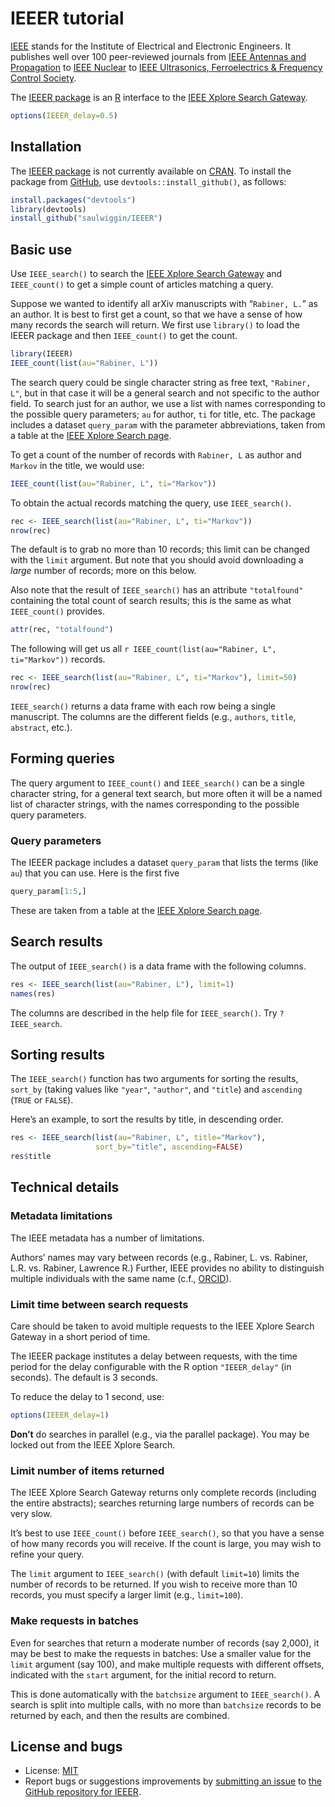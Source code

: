 <!--
%\VignetteEngine{knitr::knitr}
%\VignetteIndexEntry{IEEER tutorial}
-->

# IEEER tutorial

[IEEE](http://www.ieee.org/index.html) stands for the Institute of
Electrical and Electronic Engineers. It publishes well over 100
peer-reviewed journals from
[IEEE Antennas and Propagation](http://ieeexplore.ieee.org/xpl/RecentIssue.jsp?punumber=8)
to
[IEEE Nuclear](http://ieeexplore.ieee.org/xpl/RecentIssue.jsp?punumber=23)
to
[IEEE Ultrasonics, Ferroelectrics & Frequency Control Society](http://www.ieee-uffc.org/).

The [IEEER package](https://github.com/saulwiggin/IEEER) is an
[R](http://www.r-project.org) interface to the
[IEEE Xplore Search Gateway](http://ieeexplore.ieee.org/gateway/).

```r
options(IEEER_delay=0.5)
```

## Installation

The [IEEER package](https://github.com/saulwiggin/IEEER) is not
currently available on [CRAN](http://cran.r-project.org). To install the
package from [GitHub](http://github.com), use
`devtools::install_github()`, as follows:

```r
install.packages("devtools")
library(devtools)
install_github("saulwiggin/IEEER")
```

## Basic use

Use `IEEE_search()` to search the
[IEEE Xplore Search Gateway](http://ieeexplore.ieee.org/gateway/) and
`IEEE_count()` to get a simple count of articles matching a query.

Suppose we wanted to identify all arXiv manuscripts with
&ldquo;`Rabiner, L.`&rdquo; as an author.  It is best to first get a
count, so that we have a sense of how many records the search will
return. We first use `library()` to load the IEEER package and then
`IEEE_count()` to get the count.

```r
library(IEEER)
IEEE_count(list(au="Rabiner, L"))
```

The search query could be single character string as free text,
`"Rabiner, L"`, but in that case it will be a general search and not
specific to the author field. To search just for an author, we use a
list with names corresponding to the possible query parameters; `au`
for author, `ti` for title, etc. The package includes a dataset
`query_param` with the parameter abbreviations, taken from a table at
the [IEEE Xplore Search page](http://ieeexplore.ieee.org/gateway/).

To get a count of the number of records with `Rabiner, L` as author
and `Markov` in the title, we would use:

```r
IEEE_count(list(au="Rabiner, L", ti="Markov"))
```

To obtain the actual records matching the query, use `IEEE_search()`.

```r
rec <- IEEE_search(list(au="Rabiner, L", ti="Markov"))
nrow(rec)
```

The default is to grab no more than 10 records; this limit can be
changed with the `limit` argument. But note that you should avoid
downloading a _large_ number of records; more on this below.

Also note that the result of `IEEE_search()` has an attribute
`"totalfound"` containing the total count of search results; this
is the same as what `IEEE_count()` provides.

```r
attr(rec, "totalfound")
```

The following will get us all
`r IEEE_count(list(au="Rabiner, L", ti="Markov"))`
records.

```r
rec <- IEEE_search(list(au="Rabiner, L", ti="Markov"), limit=50)
nrow(rec)
```

`IEEE_search()` returns a data frame with each row being a single
manuscript. The columns are the different fields (e.g., `authors`, `title`,
`abstract`, etc.).


## Forming queries

The query argument to `IEEE_count()` and `IEEE_search()` 
can be a single
character string, for a general text search, but more often it will be
a named list of character strings, with the names corresponding to the
possible query parameters.

### Query parameters

The IEEER package includes a dataset `query_param` that
lists the terms (like `au`) that you can use. Here is the first five

```r
query_param[1:5,]
```

These are taken from a table at
the [IEEE Xplore Search page](http://ieeexplore.ieee.org/gateway/).


## Search results

The output of `IEEE_search()` is a data frame with the following
columns.

```r
res <- IEEE_search(list(au="Rabiner, L"), limit=1)
names(res)
```

The columns are described in the help file for `IEEE_search()`. Try
`?IEEE_search`.

## Sorting results

The `IEEE_search()` function has two arguments for sorting the results,
`sort_by` (taking values like `"year"`, `"author"`, and
`"title`) and `ascending` (`TRUE` or `FALSE`).

Here's an example, to sort the results by title, in descending order.

```r
res <- IEEE_search(list(au="Rabiner, L", title="Markov"),
                   sort_by="title", ascending=FALSE)
res$title
```


## Technical details

### Metadata limitations

The IEEE metadata has a number of
limitations.

Authors' names may vary between records (e.g., Rabiner,
L. vs. Rabiner, L.R. vs. Rabiner, Lawrence R.)
Further, IEEE provides no ability to
distinguish multiple individuals with the same name (c.f.,
[ORCID](http://orcid.org)).


### Limit time between search requests

Care should be taken to avoid multiple requests to the IEEE Xplore
Search Gateway in a
short period of time.

The IEEER package institutes a delay between requests, with the time
period for the delay configurable with the R option
`"IEEER_delay"` (in seconds). The default is 3 seconds.

To reduce the delay to 1 second, use:

```r
options(IEEER_delay=1)
```

**Don't** do searches in parallel (e.g., via the parallel
package). You may be locked out from the IEEE Xplore Search.


### Limit number of items returned

The IEEE Xplore Search Gateway returns only complete records (including the entire
abstracts); searches returning large numbers of records can be very
slow.

It's best to use `IEEE_count()` before `IEEE_search()`, so that you have
a sense of how many records you will receive. If the count is large,
you may wish to refine your query.

The `limit` argument to `IEEE_search()` (with default `limit=10`)
limits the number of records to be returned. If you wish to receive
more than 10 records, you must specify a larger limit (e.g., `limit=100`).

### Make requests in batches

Even for searches that return a moderate number of records (say
2,000), it may be best to make the requests in batches: Use a smaller
value for the `limit` argument (say 100), and make multiple requests
with different offsets, indicated with the `start` argument, for the
initial record to return.

This is done automatically with the `batchsize` argument to
`IEEE_search()`.  A search is split into multiple calls, with no more
than `batchsize` records to be returned by each, and then the results
are combined.


## License and bugs

- License:
  [MIT](https://github.com/saulwiggin/IEEER/blob/master/LICENSE)
- Report bugs or suggestions improvements by [submitting an issue](https://github.com/saulwiggin/IEEER/issues) to
  [the GitHub repository for IEEER](https://github.com/saulwiggin/IEEER).

<!-- the following to make it look nicer -->
<link href="http://kbroman.org/qtlcharts/assets/vignettes/vignette.css" rel="stylesheet"></link>
